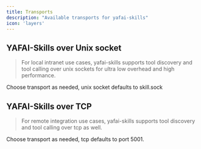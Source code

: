 ```yaml
---
title: Transports
description: "Available transports for yafai-skills"
icon: 'layers'
---
```



## YAFAI-Skills over Unix socket

> For local intranet use cases, yafai-skills supports tool discovery and tool calling over unix sockets for ultra low overhead and high performance.

<Tip>

Choose transport as needed, unix socket defaults to skill.sock

</Tip>

## YAFAI-Skills over TCP

> For remote integration use cases, yafai-skills supports tool discovery and tool calling over tcp as well.

<Tip>

Choose transport as needed, tcp defaults to port 5001.

</Tip>